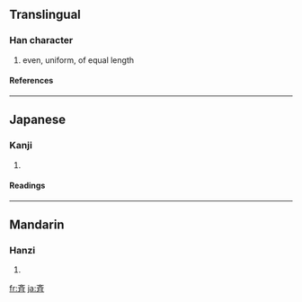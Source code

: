 {{see|齊}}

==Translingual==
===Han character===
{{Han char|rn=67|rad=文|as=04|sn=8|four=|canj=卜大尸中 (YKSL)}}
# even, uniform, of equal length
====References====
{{Han ref|kx=0477.011|dkj=13454|dj=0834.050|hdz=32170.040|uh=6589|ud=25993}}
----
==Japanese==
===Kanji===
{{ja-kanji|grade=c|rs=文04}}
# {{defn|Japanese}} 
====Readings====
{{ja-readings|on=[[せい]] (sei), [[さい]] (sai), [[ざい]] (zai)|kun=[[そろう]] (sorou), [[ひとしい]] (hitoshii), [[ひとしく]] (hitoshiku)}}
----
==Mandarin==
===Hanzi===
{{cmn-hanzi|pin=[[qí]] ([[qi2]])|wg=ch'i<sup>2</sup>}}
# {{defn|Mandarin}}

[[fr:斉]]
[[ja:斉]]